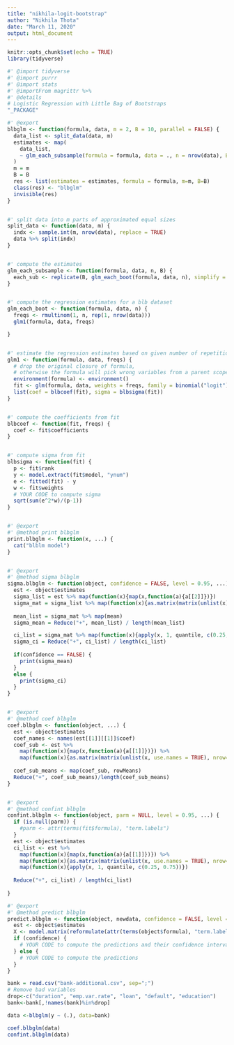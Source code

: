 ---
title: "nikhila-logit-bootstrap"
author: "Nikhila Thota"
date: "March 11, 2020"
output: html_document
---

```{r setup, include=FALSE}
knitr::opts_chunk$set(echo = TRUE)
library(tidyverse)
```

```{r}
#' @import tidyverse
#' @import purrr
#' @import stats
#' @importFrom magrittr %>%
#' @details
# Logistic Regression with Little Bag of Bootstraps
"_PACKAGE"

#' @export
blbglm <- function(formula, data, m = 2, B = 10, parallel = FALSE) {
  data_list <- split_data(data, m)
  estimates <- map(
    data_list,
    ~ glm_each_subsample(formula = formula, data = ., n = nrow(data), B = B)
  ) 
  m = m
  B = B
  res <- list(estimates = estimates, formula = formula, m=m, B=B)
  class(res) <- "blbglm"
  invisible(res)
}


#' split data into m parts of approximated equal sizes
split_data <- function(data, m) {
  indx <- sample.int(m, nrow(data), replace = TRUE)
  data %>% split(indx)
}


#' compute the estimates
glm_each_subsample <- function(formula, data, n, B) {
  each_sub <- replicate(B, glm_each_boot(formula, data, n), simplify = FALSE)
}


#' compute the regression estimates for a blb dataset
glm_each_boot <- function(formula, data, n) {
  freqs <- rmultinom(1, n, rep(1, nrow(data)))
  glm1(formula, data, freqs)

}


#' estimate the regression estimates based on given number of repetitions
glm1 <- function(formula, data, freqs) {
  # drop the original closure of formula,
  # otherwise the formula will pick wrong variables from a parent scope.
  environment(formula) <- environment()
  fit <- glm(formula, data, weights = freqs, family = binomial("logit"), control = list(maxit = 50))
  list(coef = blbcoef(fit), sigma = blbsigma(fit))
}


#' compute the coefficients from fit
blbcoef <- function(fit, freqs) {
  coef <- fit$coefficients
}


#' compute sigma from fit
blbsigma <- function(fit) {
  p <- fit$rank
  y <- model.extract(fit$model, "ynum")
  e <- fitted(fit) - y
  w <- fit$weights
  # YOUR CODE to compute sigma
  sqrt(sum(e^2*w)/(p-1))
}


#' @export
#' @method print blbglm
print.blbglm <- function(x, ...) {
  cat("blblm model")
}


#' @export
#' @method sigma blbglm
sigma.blbglm <- function(object, confidence = FALSE, level = 0.95, ...) {
  est <- object$estimates
  sigma_list = est %>% map(function(x){map(x,function(a){a[[2]]})})
  sigma_mat = sigma_list %>% map(function(x){as.matrix(matrix(unlist(x), nrow=length(unlist(x[[1]]))))})
  
  mean_list = sigma_mat %>% map(mean)
  sigma_mean = Reduce("+", mean_list) / length(mean_list)

  ci_list = sigma_mat %>% map(function(x){apply(x, 1, quantile, c(0.25, 0.75))})
  sigma_ci = Reduce("+", ci_list) / length(ci_list)
  
  if(confidence == FALSE) {
    print(sigma_mean)
  }
  else {
    print(sigma_ci)
  }
}


#' @export
#' @method coef blbglm
coef.blbglm <- function(object, ...) {
  est <- object$estimates
  coef_names <- names(est[[1]][[1]]$coef)
  coef_sub <- est %>% 
    map(function(x){map(x,function(a){a[[1]]})}) %>%
    map(function(x){as.matrix(matrix(unlist(x, use.names = TRUE), nrow=length(unlist(x[[1]]))))}) 
  
  coef_sub_means <- map(coef_sub, rowMeans) 
  Reduce("+", coef_sub_means)/length(coef_sub_means)
}


#' @export
#' @method confint blbglm
confint.blbglm <- function(object, parm = NULL, level = 0.95, ...) {
  if (is.null(parm)) {
    #parm <- attr(terms(fit$formula), "term.labels")
  }
  est <- object$estimates
  ci_list <- est %>% 
    map(function(x){map(x,function(a){a[[1]]})}) %>%
    map(function(x){as.matrix(matrix(unlist(x, use.names = TRUE), nrow=length(unlist(x[[1]]))))}) %>%
    map(function(x){apply(x, 1, quantile, c(0.25, 0.75))})
  
  Reduce("+", ci_list) / length(ci_list)
  
}

#' @export
#' @method predict blbglm
predict.blbglm <- function(object, newdata, confidence = FALSE, level = 0.95, ...) {
  est <- object$estimates
  X <- model.matrix(reformulate(attr(terms(object$formula), "term.labels")), newdata)
  if (confidence) {
    # YOUR CODE to compute the predictions and their confidence intervals
  } else {
    # YOUR CODE to compute the predictions
  }
}

```

```{r, warning=FALSE}
bank = read.csv("bank-additional.csv", sep=";")
# Remove bad variables
drop<-c("duration", "emp.var.rate", "loan", "default", "education")
bank<-bank[,!names(bank)%in%drop]

```

```{r}
data <-blbglm(y ~ (.), data=bank)

```

```{r}
coef.blbglm(data)
confint.blbglm(data)


```

